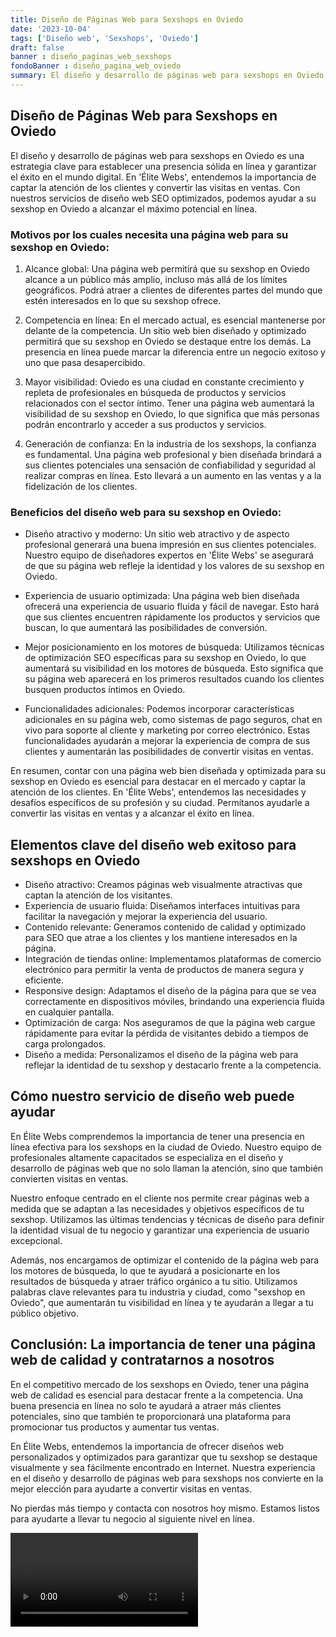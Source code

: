 ```yaml
---
title: Diseño de Páginas Web para Sexshops en Oviedo
date: '2023-10-04'
tags: ['Diseño web', 'Sexshops', 'Oviedo']
draft: false
banner : diseño_paginas_web_sexshops
fondoBanner : diseño_pagina_web_oviedo
summary: El diseño y desarrollo de páginas web para sexshops en Oviedo es una estrategia clave para establecer una presencia sólida en línea y garantizar el éxito en el mundo digital. En 'Élite Webs', entendemos la importancia de captar la atención de los clientes y convertir las visitas en ventas. Con nuestros servicios de diseño web SEO optimizados, podemos ayudar a su sexshop en Oviedo a alcanzar el máximo potencial en línea.
---
```


## Diseño de Páginas Web para Sexshops en Oviedo

El diseño y desarrollo de páginas web para sexshops en Oviedo es una estrategia clave para establecer una presencia sólida en línea y garantizar el éxito en el mundo digital. En 'Élite Webs', entendemos la importancia de captar la atención de los clientes y convertir las visitas en ventas. Con nuestros servicios de diseño web SEO optimizados, podemos ayudar a su sexshop en Oviedo a alcanzar el máximo potencial en línea.

### Motivos por los cuales necesita una página web para su sexshop en Oviedo:

1. Alcance global: Una página web permitirá que su sexshop en Oviedo alcance a un público más amplio, incluso más allá de los límites geográficos. Podrá atraer a clientes de diferentes partes del mundo que estén interesados en lo que su sexshop ofrece.

2. Competencia en línea: En el mercado actual, es esencial mantenerse por delante de la competencia. Un sitio web bien diseñado y optimizado permitirá que su sexshop en Oviedo se destaque entre los demás. La presencia en línea puede marcar la diferencia entre un negocio exitoso y uno que pasa desapercibido.

3. Mayor visibilidad: Oviedo es una ciudad en constante crecimiento y repleta de profesionales en búsqueda de productos y servicios relacionados con el sector íntimo. Tener una página web aumentará la visibilidad de su sexshop en Oviedo, lo que significa que más personas podrán encontrarlo y acceder a sus productos y servicios.

4. Generación de confianza: En la industria de los sexshops, la confianza es fundamental. Una página web profesional y bien diseñada brindará a sus clientes potenciales una sensación de confiabilidad y seguridad al realizar compras en línea. Esto llevará a un aumento en las ventas y a la fidelización de los clientes.

### Beneficios del diseño web para su sexshop en Oviedo:

- Diseño atractivo y moderno: Un sitio web atractivo y de aspecto profesional generará una buena impresión en sus clientes potenciales. Nuestro equipo de diseñadores expertos en 'Élite Webs' se asegurará de que su página web refleje la identidad y los valores de su sexshop en Oviedo.

- Experiencia de usuario optimizada: Una página web bien diseñada ofrecerá una experiencia de usuario fluida y fácil de navegar. Esto hará que sus clientes encuentren rápidamente los productos y servicios que buscan, lo que aumentará las posibilidades de conversión.

- Mejor posicionamiento en los motores de búsqueda: Utilizamos técnicas de optimización SEO específicas para su sexshop en Oviedo, lo que aumentará su visibilidad en los motores de búsqueda. Esto significa que su página web aparecerá en los primeros resultados cuando los clientes busquen productos íntimos en Oviedo.

- Funcionalidades adicionales: Podemos incorporar características adicionales en su página web, como sistemas de pago seguros, chat en vivo para soporte al cliente y marketing por correo electrónico. Estas funcionalidades ayudarán a mejorar la experiencia de compra de sus clientes y aumentarán las posibilidades de convertir visitas en ventas.

En resumen, contar con una página web bien diseñada y optimizada para su sexshop en Oviedo es esencial para destacar en el mercado y captar la atención de los clientes. En 'Élite Webs', entendemos las necesidades y desafíos específicos de su profesión y su ciudad. Permítanos ayudarle a convertir las visitas en ventas y a alcanzar el éxito en línea.

<GifSeo />

<Cta />

## Elementos clave del diseño web exitoso para sexshops en Oviedo

- Diseño atractivo: Creamos páginas web visualmente atractivas que captan la atención de los visitantes.
- Experiencia de usuario fluida: Diseñamos interfaces intuitivas para facilitar la navegación y mejorar la experiencia del usuario.
- Contenido relevante: Generamos contenido de calidad y optimizado para SEO que atrae a los clientes y los mantiene interesados en la página.
- Integración de tiendas online: Implementamos plataformas de comercio electrónico para permitir la venta de productos de manera segura y eficiente.
- Responsive design: Adaptamos el diseño de la página para que se vea correctamente en dispositivos móviles, brindando una experiencia fluida en cualquier pantalla.
- Optimización de carga: Nos aseguramos de que la página web cargue rápidamente para evitar la pérdida de visitantes debido a tiempos de carga prolongados.
- Diseño a medida: Personalizamos el diseño de la página web para reflejar la identidad de tu sexshop y destacarlo frente a la competencia.

## Cómo nuestro servicio de diseño web puede ayudar

En Élite Webs comprendemos la importancia de tener una presencia en línea efectiva para los sexshops en la ciudad de Oviedo. Nuestro equipo de profesionales altamente capacitados se especializa en el diseño y desarrollo de páginas web que no solo llaman la atención, sino que también convierten visitas en ventas.

Nuestro enfoque centrado en el cliente nos permite crear páginas web a medida que se adaptan a las necesidades y objetivos específicos de tu sexshop. Utilizamos las últimas tendencias y técnicas de diseño para definir la identidad visual de tu negocio y garantizar una experiencia de usuario excepcional.

Además, nos encargamos de optimizar el contenido de la página web para los motores de búsqueda, lo que te ayudará a posicionarte en los resultados de búsqueda y atraer tráfico orgánico a tu sitio. Utilizamos palabras clave relevantes para tu industria y ciudad, como "sexshop en Oviedo", que aumentarán tu visibilidad en línea y te ayudarán a llegar a tu público objetivo.

## Conclusión: La importancia de tener una página web de calidad y contratarnos a nosotros

En el competitivo mercado de los sexshops en Oviedo, tener una página web de calidad es esencial para destacar frente a la competencia. Una buena presencia en línea no solo te ayudará a atraer más clientes potenciales, sino que también te proporcionará una plataforma para promocionar tus productos y aumentar tus ventas.

En Élite Webs, entendemos la importancia de ofrecer diseños web personalizados y optimizados para garantizar que tu sexshop se destaque visualmente y sea fácilmente encontrado en Internet. Nuestra experiencia en el diseño y desarrollo de páginas web para sexshops nos convierte en la mejor elección para ayudarte a convertir visitas en ventas.

No pierdas más tiempo y contacta con nosotros hoy mismo. Estamos listos para ayudarte a llevar tu negocio al siguiente nivel en línea.

<Video />

<CtaBot job='Sexshops' city='Oviedo'/>

<Gmaps query='Oviedo+españa+maps' />